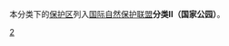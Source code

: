 {{Commons category|IUCN Category II}}
{{GeoGroupTemplate}}
本分类下的[[保护区|保护区]]列入[[国际自然保护联盟|国际自然保护联盟]]'''分类II（国家公园）'''。

{{CategoryTOC}}

[[Category:世界自然保护联盟划分的保护区|2]]